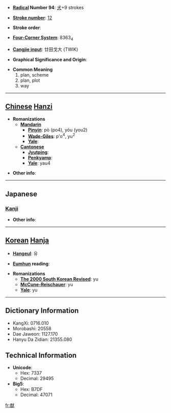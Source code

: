 * '''[[Wiktionary:Chinese radical index| Radical]] Number 94''': [[Wiktionary:Chinese radical index 犬|犬]]+9 strokes

* '''[[Wiktionary:Chinese total strokes index|Stroke number]]''': [[Wiktionary:Chinese total strokes index 12|12]]

* '''Stroke order''': 

* '''[[Wiktionary:Chinese four corner index|Four-Corner System]]''': 8363<sub>4</sub>

* '''[[Wiktionary:Chinese Cangjie index|Cangjie input]]''': 廿田戈大 (TWIK)

* '''Graphical Significance and Origin''': 

* '''Common Meaning'''
*#plan, scheme
*# plan, plot
*# way


----

== [[Chinese]] [[Hanzi]] ==

* '''Romanizations'''
** '''[[Mandarin]]'''
*** '''[[Pinyin]]''': pò (po4), yóu (you2)
*** '''[[Wade-Giles]]''': p'o<sup>4</sup>, yu<sup>2</sup>
*** '''[[Yale]]''': 
** '''[[Cantonese]]'''
*** '''[[Jyutping]]''':
*** '''[[Penkyamp]]''': 
*** '''[[Yale]]''': yau4

* '''Other info''': 

----

==Japanese==
===[[Kanji]]===
{{kanji|on readings=[[ゆう]] (yū)|kun readings=[[はかる]] (hakaru), [[はかりごと]] (hakarigoto)}}

* '''Other info''':  

----

== [[Korean]] [[Hanja]] ==

* '''[[Hangeul]]''': 유

* '''[[Eumhun]] reading''': 

* '''Romanizations'''
** '''[[The 2000 South Korean Revised Romanization|The 2000 South Korean Revised]]''': yu
** '''[[McCune-Reischauer]]''': yu
** '''[[Yale]]''': yu

----

== Dictionary Information ==

* KangXi: 0716.010
* Morobashi: 20558
* Dae Jaweon: 1127.170
* Hanyu Da Zidian: 21355.080

== Technical Information ==

* '''Unicode''':
** Hex: 7337
** Decimal: 29495
* '''Big5''':
** Hex: B7DF
** Decimal: 47071

[[fr:猷]]
